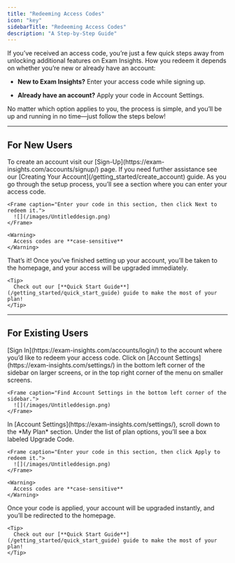 ```yaml
---
title: "Redeeming Access Codes"
icon: "key"
sidebarTitle: "Redeeming Access Codes"
description: "A Step-by-Step Guide"
---
```


If you’ve received an access code, you’re just a few quick steps away from unlocking additional features on Exam Insights. How you redeem it depends on whether you’re new or already have an account:

* **New to Exam Insights?** Enter your access code while signing up.

* **Already have an account?** Apply your code in Account Settings.

No matter which option applies to you, the process is simple, and you’ll be up and running in no time—just follow the steps below!

***

## For New Users

<Steps>
  <Step title="Create an Account">
    To create an account visit our [Sign-Up](https://exam-insights.com/accounts/signup/) page. If you need further assistance see our [Creating Your Account](/getting_started/create_account) guide.
  </Step>

  <Step title="Enter Your Access Code">
    As you go through the setup process, you’ll see a section where you can enter your access code.

    <Frame caption="Enter your code in this section, then click Next to redeem it.">
      ![](/images/Untitleddesign.png)
    </Frame>

    <Warning>
      Access codes are **case-sensitive**
    </Warning>
  </Step>

  <Step title="Upgrade Confirmation">
    That’s it! Once you’ve finished setting up your account, you’ll be taken to the homepage, and your access will be upgraded immediately.

    <Tip>
      Check out our [**Quick Start Guide**](/getting_started/quick_start_guide) guide to make the most of your plan!
    </Tip>
  </Step>
</Steps>

***

## For Existing Users

<Steps>
  <Step title="Sign In to Your Account">
    [Sign In](https://exam-insights.com/accounts/login/) to the account where you’d like to redeem your access code.
  </Step>

  <Step title="Go to Account Settings">
    Click on [Account Settings](https://exam-insights.com/settings/) in the bottom left corner of the sidebar on larger screens, or in the top right corner of the menu on smaller screens.

    <Frame caption="Find Account Settings in the bottom left corner of the sidebar.">
      ![](/images/Untitleddesign.png)
    </Frame>
  </Step>

  <Step title="Enter and Apply the Access Code">
    In [Account Settings](https://exam-insights.com/settings/), scroll down to the *My Plan* section. Under the list of plan options, you’ll see a box labeled Upgrade Code.

    <Frame caption="Enter your code in this section, then click Apply to redeem it.">
      ![](/images/Untitleddesign.png)
    </Frame>

    <Warning>
      Access codes are **case-sensitive**
    </Warning>
  </Step>

  <Step title="Upgrade Confirmation">
    Once your code is applied, your account will be upgraded instantly, and you’ll be redirected to the homepage.

    <Tip>
      Check out our [**Quick Start Guide**](/getting_started/quick_start_guide) guide to make the most of your plan!
    </Tip>
  </Step>
</Steps>